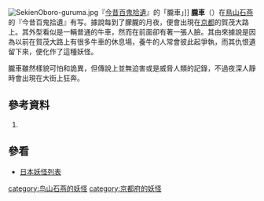 [[File:SekienOboro-guruma.jpg|right]]『[[今昔百鬼拾遺|今昔百鬼拾遺]]』的「朧車」]]
'''朧車'''（{{lang-ja|おぼろぐるま}}）在[[鳥山石燕|鳥山石燕]]的『今昔百鬼拾遺』有写。據說每到了朦朧的月夜，便會出現在[[京都|京都]]的賀茂大路上。其外型看似是一輛普通的牛車，然而在前面卻有著一張人臉。其由來據說是因為以前在賀茂大路上有很多牛車的休息場，養牛的人常會彼此起爭執，而其仇恨遺留下來，便化作了這種妖怪。

朧車雖然樣貌可怕和詭異，但傳說上並無迫害或是威脅人類的記錄，不過夜深人靜時會出現在大街上狂奔。

==參考資料==
#{{cite book|author=多田克己 |title=《日本神妖博物誌》 |date=2009-11-10 |edition=初版四刷 |publisher=商周出版社 |location=臺北市 |isbn=978-986-6472-67-1 }}

== 參看 ==

*[[日本妖怪列表|日本妖怪列表]]

{{DEFAULTSORT:おほろくるま}}

[[category:鸟山石燕的妖怪|category:鸟山石燕的妖怪]]
[[category:京都府的妖怪|category:京都府的妖怪]]